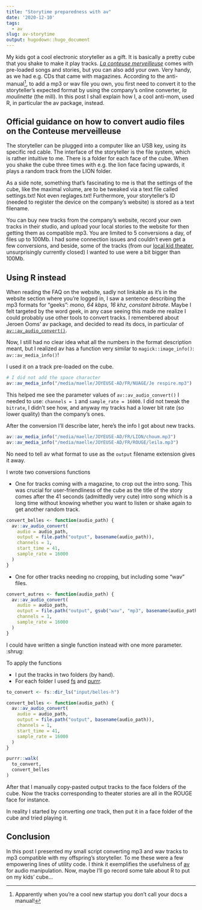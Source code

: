 ```yaml
---
title: "Storytime preparedness with av"
date: '2020-12-10'
tags:
  - av
slug: av-storytime
output: hugodown::hugo_document
---
```


My kids got a cool electronic storyteller as a gift.
It is basically a pretty cube that you shake to make it play tracks.
[_La conteuse merveilleuse_](https://www.joyeuse.io/) comes with pre-loaded songs and stories, but you can also add your own.
Very handy, as we had e.g. CDs that came with magazines.
According to the anti-manual[^manual], to add a mp3 or wav file you own, you first need to convert it to the storyteller's expected format by using the company's online converter, _la moulinette_ (the mill).
In this post I shall explain how I, a cool anti-mom, used R, in particular the av package, instead.

## Official guidance on how to convert audio files on the Conteuse merveilleuse

The storyteller can be plugged into a computer like an USB key, using its specific red cable.
The interface of the storyteller is the file system, which is rather intuitive to me.
There is a folder for each face of the cube.
When you shake the cube three times with e.g. the lion face facing upwards, it plays a random track from the LION folder.

As a side note, something that's fascinating to me is that the settings of the cube, like the maximal volume, are to be tweaked via a text file called settings.txt!
Not even reglages.txt!
Furthermore, your storyteller's ID (needed to register the device on the company's website) is stored as a text filename.

You can buy new tracks from the company's website, record your own tracks in their studio, and upload your local stories to the website for then getting them as compatible mp3.
You are limited to 5 conversions a day, of files up to 100Mb.
I had some connection issues and couldn't even get a few conversions, and beside, some of the tracks (from our [local kid theater](http://www.lacachette.fr/lacachette_nancy.php), unsurprisingly currently closed) I wanted to use were a bit bigger than 100Mb.

## Using R instead

When reading the FAQ on the website, sadly not linkable as it's in the website section where you're logged in, I saw a sentence describing the mp3 formats for "geeks": _mono, 64 kbps, 16 khz, constant bitrate_.
Maybe I felt targeted by the word geek, in any case seeing this made me realize I could probably use other tools to convert tracks.
I remembered about Jeroen Ooms' av package, and decided to read its docs, in particular of [`av::av_audio_convert()`](https://docs.ropensci.org/av/reference/encoding.html).

Now, I still had no clear idea what all the numbers in the format description meant, but I realized av has a function very similar to `magick::image_info()`: `av::av_media_info()`!

I used it on a track pre-loaded on the cube.

```r
# I did not add the space character
av::av_media_info("/media/maelle/JOYEUSE-AD/FR/NUAGE/Je respire.mp3")
```

This helped me see the parameter values of `av::av_audio_convert()` I needed to use: `channels = 1` and `sample_rate = 16000`.
I did not tweak the `bitrate`, I didn't see how, and anyway my tracks had a lower bit rate (so lower quality) than the company's ones.

After the conversion I'll describe later, here's the info I got about new tracks.

```r
av::av_media_info("/media/maelle/JOYEUSE-AD/FR/LION/choum.mp3")
av::av_media_info("/media/maelle/JOYEUSE-AD/FR/ROUGE/leila.mp3")
```

No need to tell av what format to use as the `output` filename extension gives it away.

I wrote two conversions functions

* One for tracks coming with a magazine, to crop out the intro song. This was crucial for user-friendliness of the cube as the title of the story comes after the 41 seconds (admittedly very cute) intro song which is a long time without knowing whether you want to listen or shake again to get another random track.

```r
convert_belles <- function(audio_path) {
  av::av_audio_convert(
    audio = audio_path,
    output = file.path("output", basename(audio_path)),
    channels = 1,
    start_time = 41,
    sample_rate = 16000
  )
}
```

* One for other tracks needing no cropping, but including some "wav" files.

```r
convert_autres <- function(audio_path) {
  av::av_audio_convert(
    audio = audio_path,
    output = file.path("output", gsub("wav", "mp3", basename(audio_path))),
    channels = 1,
    sample_rate = 16000
  )
}
```

I could have written a single function instead with one more parameter. :shrug:

To apply the functions

* I put the tracks in two folders (by hand).
* For each folder I used [fs](https://fs.r-lib.org/) and [purrr](https://purrr.tidyverse.org/).

```r
to_convert <- fs::dir_ls("input/belles-h")

convert_belles <- function(audio_path) {
  av::av_audio_convert(
    audio = audio_path,
    output = file.path("output", basename(audio_path)),
    channels = 1,
    start_time = 41,
    sample_rate = 16000
  )
}

purrr::walk(
  to_convert,
  convert_belles
)
```

After that I manually copy-pasted output tracks to the face folders of the cube.
Now the tracks corresponding to theater stories are all in the ROUGE face for instance.

In reality I started by converting _one_ track, then put it in a face folder of the cube and tried playing it.

## Conclusion

In this post I presented my small script converting mp3 and wav tracks to mp3 compatible with my offspring's storyteller.
To me these were a few empowering lines of utility code.
I think it exemplifies the usefulness of [av](https://docs.ropensci.org/av) for audio manipulation.
Now, maybe I'll go record some tale about R to put on my kids' cube...

[^manual]: Apparently when you're a cool new startup you don't call your docs a manual!